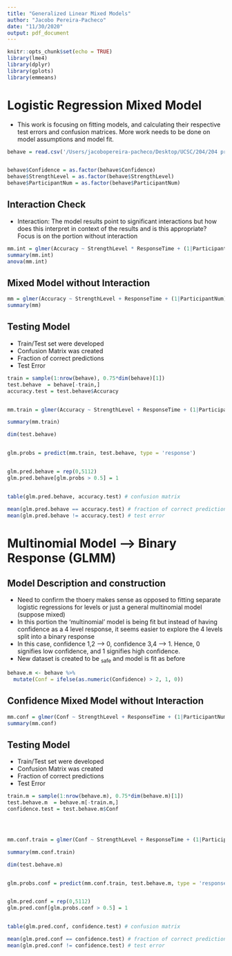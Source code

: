 ```yaml
---
title: "Generalized Linear Mixed Models"
author: "Jacobo Pereira-Pacheco"
date: "11/30/2020"
output: pdf_document
---
```


```r
knitr::opts_chunk$set(echo = TRUE)
library(lme4)
library(dplyr)
library(gplots)
library(emmeans)
```
# Logistic Regression Mixed Model 

* This work is focusing on fitting models, and calculating their respective test errors and confusion matrices. More work needs to be done on model assumptions and model fit. 
```r
behave = read.csv('/Users/jacobopereira-pacheco/Desktop/UCSC/204/204 project/data/204_behave_data.csv')


behave$Confidence = as.factor(behave$Confidence)
behave$StrengthLevel = as.factor(behave$StrengthLevel)
behave$ParticipantNum = as.factor(behave$ParticipantNum)
```
## Interaction Check 

* Interaction: The model results point to significant interactions but how does this interpret in context of the results and is this appropriate? Focus is on the portion without interaction 
```r
mm.int = glmer(Accuracy ~ StrengthLevel * ResponseTime + (1|ParticipantNum) , data = behave, family = 'binomial')
summary(mm.int)
anova(mm.int)
```

## Mixed Model without Interaction 
```r
mm = glmer(Accuracy ~ StrengthLevel + ResponseTime + (1|ParticipantNum) , data = behave, family = 'binomial')
summary(mm)
```

## Testing Model 
* Train/Test set were developed
* Confusion Matrix was created 
* Fraction of correct predictions
* Test Error 
```r

train = sample(1:nrow(behave), 0.75*dim(behave)[1])
test.behave  = behave[-train,]
accuracy.test = test.behave$Accuracy


mm.train = glmer(Accuracy ~ StrengthLevel + ResponseTime + (1|ParticipantNum), data = behave, family = 'binomial', subset = train)

summary(mm.train)

dim(test.behave)


glm.probs = predict(mm.train, test.behave, type = 'response')


glm.pred.behave = rep(0,5112)
glm.pred.behave[glm.probs > 0.5] = 1


table(glm.pred.behave, accuracy.test) # confusion matrix 

mean(glm.pred.behave == accuracy.test) # fraction of correct predictions 
mean(glm.pred.behave != accuracy.test) # test error 

```


# Multinomial Model --> Binary Response (GLMM)
## Model Description and construction
* Need to confirm the thoery makes sense as opposed to fitting separate logistic regressions for levels or just a general multinomial model (suppose mixed)
* In this portion the 'multinomial' model is being fit but instead of having confidence as a 4 level response, it seems easier to explore the 4 levels split into a binary response
* In this case, confidence 1,2 --> 0, confidence 3,4 --> 1. Hence, 0 signifies low confidence, and 1 signifies high confidence. 
* New dataset is created to be ~safe~ and model is fit as before 
```r

behave.m <- behave %>%
  mutate(Conf = ifelse(as.numeric(Confidence) > 2, 1, 0))
```
## Confidence Mixed Model without Interaction 
```r
mm.conf = glmer(Conf ~ StrengthLevel + ResponseTime + (1|ParticipantNum) , data = behave.m, family = 'binomial')
summary(mm.conf)
```
## Testing Model 
* Train/Test set were developed
* Confusion Matrix was created 
* Fraction of correct predictions
* Test Error 
```r

train.m = sample(1:nrow(behave.m), 0.75*dim(behave.m)[1])
test.behave.m  = behave.m[-train.m,]
confidence.test = test.behave.m$Conf




mm.conf.train = glmer(Conf ~ StrengthLevel + ResponseTime + (1|ParticipantNum), data = behave.m, family = 'binomial', subset = train.m)

summary(mm.conf.train)

dim(test.behave.m)


glm.probs.conf = predict(mm.conf.train, test.behave.m, type = 'response')


glm.pred.conf = rep(0,5112)
glm.pred.conf[glm.probs.conf > 0.5] = 1


table(glm.pred.conf, confidence.test) # confusion matrix 

mean(glm.pred.conf == confidence.test) # fraction of correct predictions 
mean(glm.pred.conf != confidence.test) # test error 

```